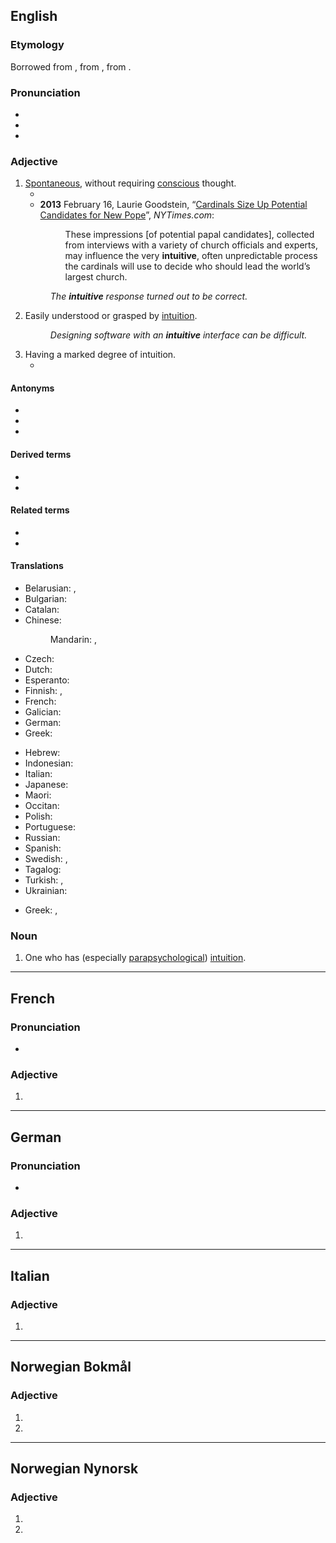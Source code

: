 ==English==

===Etymology===
Borrowed from {{bor|en|frm|intuitif}}, from {{der|en|ML.|intuitivus}}, from {{der|en|la|intueri}}.

===Pronunciation===
* {{IPA|en|/ɪnˈtjuːɪtɪv/}}
* {{audio|en|en-us-intuitive.ogg|Audio (US)}}
* {{audio|en|en-GB-intuitive.ogg|Audio (UK)}}

===Adjective===
{{en-adj}}

# [[spontaneous|Spontaneous]], without requiring [[conscious]] thought.
#* {{quote-journal|en|date=2012-01
|author=Steven Sloman
|title=The Battle Between Intuition and Deliberation
|volume=100|issue=1|page=74
|magazine=[[w:American Scientist|American Scientist]]
|url=http://www.americanscientist.org/bookshelf/pub/the-battle-between-intuition-and-deliberation
|passage=Libertarian paternalism is the view that, because the way options are presented to citizens affects what they choose, society should present options in a way that “nudges” our '''intuitive''' selves to make choices that are more consistent with what our more deliberative selves would have chosen if they were in control.}}
#* '''2013''' February 16, Laurie Goodstein, “[http://www.nytimes.com/2013/02/17/world/europe/cardinals-start-subtle-process-of-pope-choice.html?pagewanted=all Cardinals Size Up Potential Candidates for New Pope]”, ''NYTimes.com'':
#*: These impressions [of potential papal candidates], collected from interviews with a variety of church officials and experts, may influence the very '''intuitive''', often unpredictable process the cardinals will use to decide who should lead the world’s largest church.
#: ''The '''intuitive''' response turned out to be correct.''
# Easily understood or grasped by [[intuition]].
#: ''Designing software with an '''intuitive''' interface can be difficult.''
# Having a marked degree of intuition.
#* {{quote-book|1=en|year=2019|author=Justin Blackburn|title=The Bisexual Christian Suburban Failure Enlightening Bipolar Blues|page=21|text=I'm real '''intuitive''', everyone is, we're just conditioned not to trust it.}}

====Antonyms====
* {{l|en|unintuitive}}
* {{l|en|nonintuitive}}
* {{l|en|counterintuitive}}

====Derived terms====
* {{l|en|intuitiveness}}
* {{l|en|intuitivity}}

====Related terms====
* {{l|en|intuition}}
* {{l|en|intuit}}

====Translations====
{{trans-top|automatic, without requiring conscious thought}}
* Belarusian: {{t|be|інтуіты́ўны}}, {{t|be|інтуіцы́йны}}
* Bulgarian: {{t+|bg|интуитивен}}
* Catalan: {{t|ca|intuïtiu}}
* Chinese:
*: Mandarin: {{t+|cmn|直覺|alt=直覺的}}, {{t+|cmn|直觉|tr=zhíjué de|alt=直觉的}}
* Czech: {{t|cs|intuitivní}}
* Dutch: {{t+|nl|intuïtief}}
* Esperanto: {{t|eo|intuicia}}
* Finnish: {{t+|fi|intuitiivinen}}, {{t|fi|vaistonvarainen}}
* French: {{t+|fr|intuitif}}
* Galician: {{t|gl|intuitivo|m}}
* German: {{t+|de|intuitiv}}
* Greek: {{t+|el|διαισθητικός}}
{{trans-mid}}
* Hebrew: {{t|he|אינטואיטיבי}}
* Indonesian: {{t+|id|intuitif}}
* Italian: {{t+|it|intuitivo}}
* Japanese: {{t|ja|直感的|tr=ちょっかんてき, chokkanteki}}
* Maori: {{t|mi|ihumanea}}
* Occitan: {{t|oc|intuïtiu}}
* Polish: {{t+|pl|intuicyjny}}
* Portuguese: {{t+|pt|intuitivo}}
* Russian: {{t+|ru|интуити́вный}}
* Spanish: {{t+|es|intuitivo}}
* Swedish: {{t+|sv|intuitiv}}, {{t+|sv|reflexmässig}}
* Tagalog: {{t|tl|loob-alamin}}
* Turkish: {{t+|tr|sezgili}}, {{t+|tr|sezgisel}}
* Ukrainian: {{t|uk|інтуїти́вний}}
{{trans-bottom}}
{{trans-top|easily understood}}
* Greek: {{t+|el|ευκολονόητος}}, {{t+|el|αυτονόητος}}
{{trans-mid}}
{{trans-bottom}}

===Noun===
{{en-noun}}

# One who has (especially [[parapsychological]]) [[intuition]].
{{C|en|Personality}}

----

==French==

===Pronunciation===
* {{audio|fr|LL-Q150 (fra)-WikiLucas00-intuitive.wav|Audio}}

===Adjective===
{{head|fr|adjective form}}

# {{inflection of|fr|intuitif||f|s}}

----

==German==

===Pronunciation===
* {{audio|de|De-intuitive.ogg|Audio}}

===Adjective===
{{head|de|adjective form}}

# {{de-adj form of|intuitiv}}

----

==Italian==

===Adjective===
{{it-adj-form|f-p}}

# {{adj form of|it|intuitivo||f|p}}

----

==Norwegian Bokmål==

===Adjective===
{{nb-adj-form}}

# {{inflection of|nb|intuitiv||def|s}}
# {{inflection of|nb|intuitiv||p}}

----

==Norwegian Nynorsk==

===Adjective===
{{nn-adj-form}}

# {{inflection of|nn|intuitiv||def|s}}
# {{inflection of|nn|intuitiv||p}}
